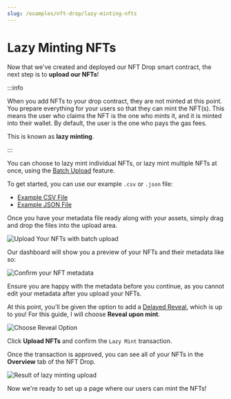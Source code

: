 ```yaml
---
slug: /examples/nft-drop/lazy-minting-nfts
---
```


# Lazy Minting NFTs

Now that we've created and deployed our NFT Drop smart contract, the next step is
to **upload our NFTs**!

:::info

When you add NFTs to your drop contract, they are not minted at this point.
You prepare everything for your users so that they can mint the NFT(s). This means the user who claims the NFT is the one who mints it,
and it is minted into their wallet. By default, the user is the one who pays the gas fees.

This is known as **lazy minting**.

:::

You can choose to lazy mint individual NFTs, or lazy mint multiple NFTs at once, using the
[Batch Upload](https://portal.thirdweb.com/pre-built-contracts/nft-drop#lazy-minting-your-nfts) feature.

To get started, you can use our example `.csv` or `.json` file:

- [Example CSV File](https://thirdweb.com/example.csv)
- [Example JSON File](https://nightly.thirdweb.com/example.json)

Once you have your metadata file ready along with your assets, simply drag and drop the files into the upload area.

![Upload Your NFTs with batch upload](../assets/upload-your-nfts.png)

Our dashboard will show you a preview of your NFTs and their metadata like so:

![Confirm your NFT metadata](../assets/nft-preview.png)

Ensure you are happy with the metadata before you continue,
as you cannot edit your metadata after you upload your NFTs.

At this point, you'll be given the option to add a [Delayed Reveal](https://portal.thirdweb.com/guides/nft-drop-with-delayed-reveal),
which is up to you! For this guide, I will choose **Reveal upon mint**.

![Choose Reveal Option](../assets/delayed-reveal-select.png)

Click **Upload NFTs** and confirm the `Lazy Mint` transaction.

Once the transaction is approved, you can see all of your NFTs in the **Overview** tab of the NFT Drop.

![Result of lazy minting upload](../assets/result-lazy-mint.png)

Now we're ready to set up a page where our users can mint the NFTs!
